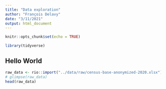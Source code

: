 ```yaml
---
title: "Data exploration"
author: "François Delavy"
date: "3/11/2021"
output: html_document
---
```


```r
knitr::opts_chunk$set(echo = TRUE)

library(tidyverse)

```

## Hello World


```r

raw_data <- rio::import("../data/raw/census-base-anonymized-2020.xlsx")
# glimpse(raw_data)
head(raw_data)

```
